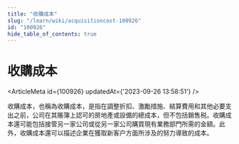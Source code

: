 ```yaml
---
title: "收購成本"
slug: "/learn/wiki/acquisitioncost-100926"
id: "100926"
hide_table_of_contents: true
---
```



# 收購成本

<ArticleMeta id={100926} updatedAt={'2023-09-26 13:58:51'} />
<div className='border-solid border-b border-t-0 my-4 border-[var(--ifm-color-gray-300)]' />

收購成本，也稱為收購成本，是指在調整折扣、激勵措施、結算費用和其他必要支出之前，公司在其賬簿上認可的房地產或設備的總成本，但不包括銷售税。收購成本還可能包括接管另一家公司或從另一家公司購買現有業務部門所需的金額。此外，收購成本還可以描述企業在獲取新客户方面所涉及的努力導致的成本。
